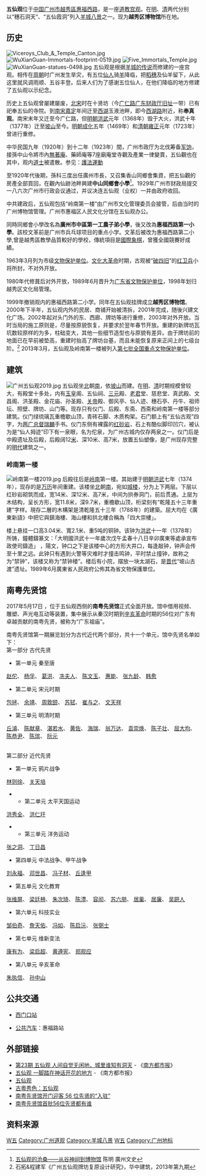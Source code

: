 {{文物保护单位
| 级别 = 全国
| 名称 = 五仙观及岭南第一楼
| 图片 = [[File:WuXianGuan-front-gate-0482.jpg|220px]]
| 编号 = 7-1273-3-571
| 分类 = 古建筑
| 时代 = 明至清
| 所在 = [[广州市|广州市]][[越秀区|越秀区]]
| 登录 = 2013年3月
}}
'''五仙观'''位于[[中国|中国]][[广州市|广州市]][[越秀區|越秀區]][[惠福路|惠福西路]]，是一座[[道教|道教]][[宫观|宫观]]。在[[明朝|明]]、[[清朝|清]]两代分别以“穗石洞天”、“五仙霞洞”列入[[羊城八景|羊城八景]]之一。现为'''越秀区博物馆'''所在地。

== 历史 ==
[[File:Viceroys_Club_&_Temple_Canton.jpg|thumb]]
[[File:WuXianGuan-Immortals-footprint-0519.jpg|thumb]]
[[File:Five_Immortals_Temple.jpg|thumb]]
[[File:WuXianGuan-statues-0498.jpg|thumb]]
五仙观是根据[[五羊传说|羊城的传说]]而修建的一座宫观。相传在[[周朝|周朝]]时广州发生旱灾，有五位[[仙人|仙人]]骑[[羊|羊]]降临，把[[稻穗|稻穗]]及仙羊留下，从此这里就风调雨顺、五谷丰登。后来人们为了感谢五位仙人，在他们降临的地方修建了五仙观以示纪念。

历史上五仙观曾屡建屡废，[[北宋|北宋]]时在十贤坊（今[[广仁路|广仁路]][[广东财政厅旧址|广东财政厅旧址]]一带）已有祀奉五仙的寺院。到[[南宋|南宋]][[嘉定_(宋宁宗)|嘉定]]年间迁至[[西湖_(广州)|西湖]]玉液池畔，即今[[西湖路_(广州)|西湖路]]附近，称'''奉真观'''。南宋末年又迁至今广仁路，但[[明朝|明朝]][[洪武|洪武]]元年（1368年）毁于大火，洪武十年（1377年）迁至[[坡山|坡山]]至今。[[明朝|明朝]][[成化|成化]]五年（1469年）和[[清朝|清朝]][[雍正|雍正]]元年（1723年）曾进行重修。

中华民国九年（1920年）到十二年（1923年）間，广州市政厅为北伐筹备[[军饷|军饷]]，接孫中山令將市內[[無著庵|無著庵]]、藥師庵等7座廟庵堂寺觀及產業一律變賣，五仙觀也在其中，观内[[道士|道士]]被遣散。参见：[[護法運動#滬桂滇粵聯合反攻廣州|護法運動]]

至1920年代後期，孫科三度出任廣州市長，又召集香山同鄉會集資，把五仙觀的房產全部買回，在觀內仙跡池畔興建'''中山同鄉會小學'''<ref>[http://www.gzzxws.gov.cn/gzws/gzws/ml/gsws76/201207/t20120703_28925.htm 五仙观的沧桑——从谷神祠到博物馆] {{Wayback|url=http://www.gzzxws.gov.cn/gzws/gzws/ml/gsws76/201207/t20120703_28925.htm |date=20200922042138 }} 陈明 廣州文史</ref>。1929年广州市财政局提交一八六次广州市行政会议通过，并议决连五仙观（业权）一并由政府收回。

中共建政后，五仙观包括“岭南第一楼”由广州市文化管理委员会接管，后由当时的广州博物馆管理。广州市惠福区人民文化分馆在五仙观办公。

同時同鄉會小學改名為'''廣州市中區第一工農子弟小學'''，後又改為'''惠福西路第一小學'''。該校文革前是广州市兵乓球项目的重点小学。文革后被改为惠福西路第二小學,曾是越秀區教學品質較好的學校，傳統項目是[[國際象棋|國際象棋]]，曾獲全國競賽好成績。

1963年3月列为市级[[文物保护单位|文物保护单位]]。[[文化大革命|文化大革命]]时期，古观被“[[破四旧|破四旧]]”的[[红卫兵|红卫兵]]小将所封，不对外开放。

1980年代修葺后对外开放，1989年6月晋升为[[广东省文物保护单位|广东省文物保护单位]]，1998年划归越秀区文化局管理。

1999年撤销观内的惠福西路第二小学。同年在五仙观挂牌成立'''越秀区博物馆'''。2000年下半年，五仙观内外的民居、商铺开始被清拆，2001年完成，随後兴建文化广场。2002年起对头门外的东、西廊、牌坊等进行重修，2003年对外开放。当时当局的施工原则是，尽量按原貌恢复，并要求於翌年春节开放。重建的新牌坊瓦坑数较原样的为多，柱础变大，其他一些细节造型也与原貌有差异。由于牌坊前的地面已在早前被垫高，重建时抬高了牌坊台基，而且未能恢复原来正间上的七级台阶。<ref>石拓&程建军《广州五仙观牌坊复原设计研究》，华中建筑，2013年第九期</ref>
2013年3月，五仙观及岭南第一楼被列入[[第七批全国重点文物保护单位|第七批全国重点文物保护单位]]。

== 建筑 ==
[[File:广州五仙观2019.jpg|thumb]]
五仙观坐[[北|北]]朝[[南|南]]，依[[坡山|坡山]]而建。在[[明朝|明]]、[[清朝|清]]时期规模曾较大，有殿堂十多处，内有[[玉皇|玉皇]]阁、五仙祠、[[三元|三元]]殿、[[老君|老君]]堂、慈悲堂、真武殿、文昌阁、洪圣殿、金花庙、孙圣殿、[[关帝|关帝]]殿、御风亭、仙人迹、穗石亭、丹牛、祖师坛、照壁、牌坊、山门等。现存只有仪门、后殿、东斋、西斋和岭南第一楼等部分建筑。仪门绿琉璃瓦重檐歇山顶，青砖石脚、木质构架。石门额上有“五仙古观”四字，为[[两广总督|两广总督]][[瑞麟|瑞麟]]手书。仪门东侧有裸露的[[红砂岩|红砂岩]]，石上有酷似脚印凹穴，被认为是“仙人拇迹”印下有一泉眼，名为佗泉，为广州古城内仅存两泉之一。仪门后是中殿遗址及后殿，后殿阔12[[米_(單位)|米]]、深10米、高7米，放置五仙塑像，是广州现存完整的[[明代|明代]]建筑之一。

=== 岭南第一楼 ===
[[File:岭南第一楼2019.jpg|thumb]]
后殿往后是[[岭南|岭南]]第一楼。其始建于[[明朝|明朝]][[洪武|洪武]]七年（1374年），现存的是[[万历|万历]]年间重建。该楼坐[[北|北]]朝[[南|南]]，宛如[[城楼|城楼]]，分为上下两层。下层以红砂岩砌筑而成，宽14米、深12米、高7米，中间为拱券洞门，前后贯通。上层为木结构，呈长方形，宽11.8米，深9.7米，重檐歇山顶，桁梁刻有“乾隆五十三年重建”字样。現存二層的木構架是清乾隆五十三年（1788年）的建築。屈大均在《廣東新語》中把它與鎮海樓、海山樓和拱北樓合稱為「四大崇樓」。

楼上悬挂一口高3.04米、寬2.1米、重5吨的铜钟。该钟为[[洪武|洪武]]十一年（1378年）所铸，鐘體鑄篆文：「大明國洪武十一年歲次戊午孟春十八日辛卯廣東等處承宣布政使司鑄造」 ，陽文，钟口之下是该楼中心的方形大井口，每逢敲钟，钟声会传至十里之远。此钟只有遇到火警等灾难时才撞击鸣钟，平时禁止撞钟，故称之为“禁钟”，该楼又称为“禁钟楼”。楼后有小院，摆放一块太湖石，是[[晋代|晋代]]“坡山古渡”遗址。1989年6月廣東省人民政府公佈其為省文物保護單位。

== 南粤先贤馆 ==
2017年5月17日 ，位于五仙观西侧的'''南粤先贤馆'''正式全面开放。馆中借用视频、雕塑、声光电互动等装置，集中展示从秦汉时期到[[辛亥革命|辛亥革命]]时期的56位对广东有卓越贡献的南粤先贤，被称为“广东祖庙”。

南粤先贤馆第一期展览划分为古代近代两个部分，共十一个单元，馆中先贤名单如下：
<br>第一部分 古代先贤
*第一单元 秦至唐
[[赵佗|赵佗]]、
[[杨孚|杨孚]]、
[[葛洪|葛洪]]、
[[冼夫人|冼夫人]]、
[[陈文玉|陈文玉]]、
[[惠能|惠能]]、
[[张九龄|张九龄]]、
[[韩愈|韩愈]]
*第二单元 宋元时期
[[包拯|包拯]]、
[[余靖|余靖]]、
[[周敦颐|周敦颐]]、
[[苏轼|苏轼]]、
[[崔与之|崔与之]]、
[[文天祥|文天祥]]
*第三单元 明清时期
[[丘濬|丘濬]]、
[[陈献章|陈献章]]、
[[湛若水|湛若水]]、
[[黄佐|黄佐]]、
[[海瑞|海瑞]]、
[[翁万达|翁万达]]、
[[袁崇焕|袁崇焕]]、
[[陈子壮|陈子壮]]、
[[屈大均|屈大均]]、
[[陈恭尹|陈恭尹]]、
[[陈瑸|陈瑸]]、
[[阮元|阮元]]

<br>第二部分 近代先贤

*第一单元 鸦片战争
[[林则徐|林则徐]]、
[[关天培|关天培]]

**第二单元 太平天国运动
[[洪秀全|洪秀全]]、
[[洪仁玕|洪仁玕]]

**第三单元 洋务运动
[[张之洞|张之洞]]、
[[丁日昌|丁日昌]]

*第四单元 中法战争、甲午战争 
[[刘永福|刘永福]]、
[[邓世昌|邓世昌]]、
[[冯子材|冯子材]]、
[[丘逢甲|丘逢甲]]

*第五单元 文化教育
[[张维屏|张维屏]]、
[[梁廷枏|梁廷枏]]、
[[朱次琦|朱次琦]]、      
[[陈澧|陈澧]]、
[[容闳|容闳]]、
[[苏六朋|苏六朋]]、
[[居巢|居巢]]、
[[居廉|居廉]]、
[[吴趼人|吴趼人]]

*第六单元 科技实业 
[[邹伯奇|邹伯奇]]、
[[詹天佑|詹天佑]]、
[[冯如|冯如]]、
[[陈启沅|陈启沅]]、
[[张弼士|张弼士]]

*第七单元 维新变法
[[康有为|康有为]]、
[[梁启超|梁启超]]、
[[黄遵宪|黄遵宪]]、
[[郑观应|郑观应]]

*第八单元 辛亥革命  
[[朱执信|朱执信]]、
[[孙中山|孙中山]]

== 公共交通 ==
*{{广州地铁路线标志|1|SL}}[[西门口站_(广州)|西门口站]]
*[[公共汽车|公共汽车]]：惠福路站

== 外部链接 ==
{{commonscat|Temple of the Five Immortals}}
* [https://web.archive.org/web/20160304135510/http://www.gzlib.gov.cn/shequ_info/ndgz/NDGZDetail.do?id=18246 第23期 五仙观 人间自觉无闲地，城里谁知有洞天] - 《[[南方都市报|南方都市报]]》
* [https://web.archive.org/web/20160304195307/http://www.gzlib.gov.cn/shequ_info/ndgz/NDGZDetail.do?id=318259 五仙观 一脚踏在神话开花的地方 ] - 《南方都市报》
* [https://web.archive.org/web/20070926221157/http://www.guangzhou.gov.cn/node_464/node_468/node_635/node_638/2005-07/112165443260699.shtml 五仙观]
* [https://web.archive.org/web/20120807042707/http://www.gyxs.net/2lidaijianzhu/77wuxianguan.htm 古粵秀色：五仙观]
* [https://www.sohu.com/a/221709190_487448 南粤先贤馆开门迎客 56 位先贤的“入驻”]{{Wayback|url=https://www.sohu.com/a/221709190_487448 |date=20201110130855 }}
* [http://news.sina.com.cn/c/2017-05-19/doc-ifyfkkmc9704837.shtml  南粤先贤馆首批56位先贤都有谁]{{Wayback|url=http://news.sina.com.cn/c/2017-05-19/doc-ifyfkkmc9704837.shtml |date=20200902051645 }}

== 资料来源 ==
{{Reflist}}

{{coord|23|7|23.13|N|113|15|16.49|E|display=title|region:CH_type}}
{{广州}}
{{广州博物馆}}
{{历代羊城八景}}
{{广东全国重点文物保护单位}}
[[Category:明朝建築|W五]]
[[Category:广州道观|Category:广州道观]]
[[Category:羊城八景|Category:羊城八景]]
[[Category:越秀区|W五]]
[[Category:广州地标|Category:广州地标]]